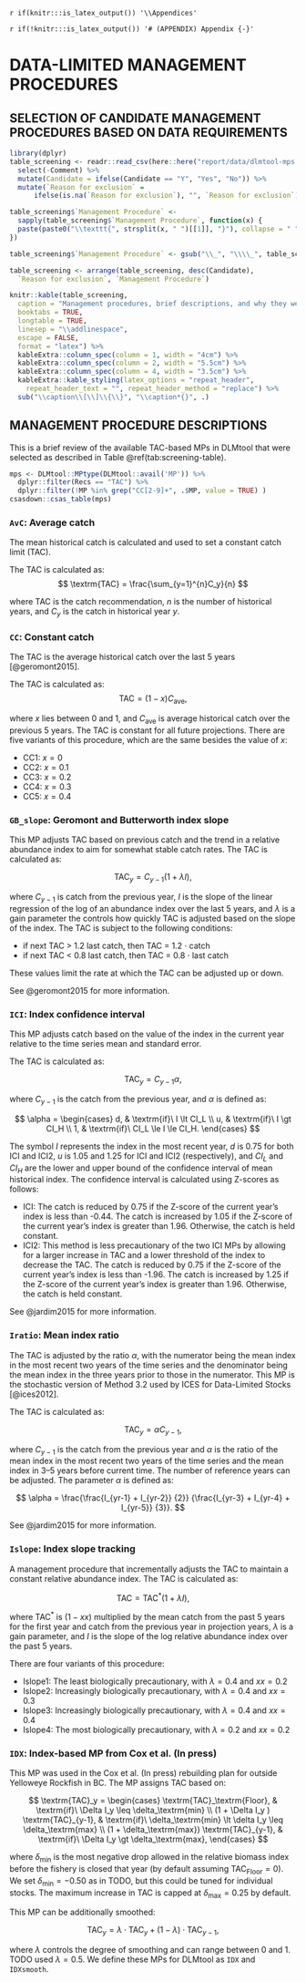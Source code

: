 \newpage

`r if(knitr:::is_latex_output()) '\\Appendices'`

`r if(!knitr:::is_latex_output()) '# (APPENDIX) Appendix {-}'`

# DATA-LIMITED MANAGEMENT PROCEDURES {#app:MPs}

## SELECTION OF CANDIDATE MANAGEMENT PROCEDURES BASED ON DATA REQUIREMENTS

```r
library(dplyr)
table_screening <- readr::read_csv(here::here("report/data/dlmtool-mps.csv")) %>%
  select(-Comment) %>%
  mutate(Candidate = ifelse(Candidate == "Y", "Yes", "No")) %>%
  mutate(`Reason for exclusion` =
      ifelse(is.na(`Reason for exclusion`), "", `Reason for exclusion`))

table_screening$`Management Procedure` <-
  sapply(table_screening$`Management Procedure`, function(x) {
  paste(paste0("\\texttt{", strsplit(x, " ")[[1]], "}"), collapse = " ")
})

table_screening$`Management Procedure` <- gsub("\\_", "\\\\_", table_screening$`Management Procedure`)

table_screening <- arrange(table_screening, desc(Candidate),
  `Reason for exclusion`, `Management Procedure`)

knitr::kable(table_screening,
  caption = "Management procedures, brief descriptions, and why they were or were not selected as candidates in our screening analysis.",
  booktabs = TRUE,
  longtable = TRUE,
  linesep = "\\addlinespace",
  escape = FALSE,
  format = "latex") %>%
  kableExtra::column_spec(column = 1, width = "4cm") %>%
  kableExtra::column_spec(column = 2, width = "5.5cm") %>%
  kableExtra::column_spec(column = 4, width = "3.5cm") %>%
  kableExtra::kable_styling(latex_options = "repeat_header",
    repeat_header_text = "", repeat_header_method = "replace") %>%
  sub("\\caption\\[\\]\\{\\}", "\\caption*{}", .)
```

## MANAGEMENT PROCEDURE DESCRIPTIONS

This is a brief review of the available TAC-based MPs in DLMtool that were selected as described in Table \@ref(tab:screening-table).

```r
mps <- DLMtool::MPtype(DLMtool::avail('MP')) %>%
  dplyr::filter(Recs == "TAC") %>%
  dplyr::filter(!MP %in% grep("CC[2-9]+", .$MP, value = TRUE) )
csasdown::csas_table(mps)
```

### `AvC`: Average catch

The mean historical catch is calculated and used to set a constant catch limit (TAC).

The TAC is calculated as:
$$
\textrm{TAC} = \frac{\sum_{y=1}^{n}C_y}{n}
$$

where $\mathrm{TAC}$ is the catch recommendation, $n$ is the number of historical years, and $C_y$ is the catch in historical year $y$.

### `CC`: Constant catch

The TAC is the average historical catch over the last 5 years [@geromont2015].

The TAC is calculated as:
$$
\textrm{TAC} = (1-x)C_{\textrm{ave}},
$$

where $x$ lies between 0 and 1, and $C_\textrm{ave}$ is average historical catch over the previous 5 years. The TAC is constant for all future projections. There are five variants of this procedure, which are the same besides the value of $x$:

- CC1: $x = 0$
- CC2: $x = 0.1$
- CC3: $x = 0.2$
- CC4: $x = 0.3$
- CC5: $x = 0.4$

### `GB_slope`: Geromont and Butterworth index slope

This MP adjusts TAC based on previous catch and the trend in a relative abundance index to aim for somewhat stable catch rates. The TAC is calculated as:

$$
\textrm{TAC}_y= C_{y-1}(1+\lambda I),
$$

where $C_{y-1}$ is catch from the previous year, $I$ is the slope of the linear regression of the log of an abundance index over the last 5 years, and $\lambda$ is a gain parameter the controls how quickly TAC is adjusted based on the slope of the index. The TAC is subject to the following conditions:

- if next TAC > 1.2 last catch, then TAC = 1.2 $\cdot$ catch
- if next TAC < 0.8 last catch, then TAC = 0.8 $\cdot$ last catch

These values limit the rate at which the TAC can be adjusted up or down.

See @geromont2015 for more information.

### `ICI`: Index confidence interval

This MP adjusts catch based on the value of the index in the current year relative to the time series mean and standard error.

The TAC is calculated as:

$$
\textrm{TAC}_y=C_{y-1} \alpha,
$$

where $C_{y-1}$ is the catch from the previous year, and $\alpha$ is defined as:

$$
\alpha =
\begin{cases}
d, & \textrm{if}\ I \lt CI_L \\
u, & \textrm{if}\ I \gt CI_H \\
1, & \textrm{if}\ CI_L \le I \le CI_H.
\end{cases}
$$

The symbol $I$ represents the index in the most recent year, $d$ is 0.75 for both ICI and ICI2, $u$ is 1.05 and 1.25 for ICI and ICI2 (respectively), and $CI_L$ and $CI_H$ are the lower and upper bound of the confidence interval of mean historical index. The confidence interval is calculated using Z-scores as follows:

- ICI: The catch is reduced by 0.75 if the Z-score of the current year's index is less than -0.44. The catch is increased by 1.05 if the Z-score of the current year's index is greater than 1.96. Otherwise, the catch is held constant.
- ICI2: This method is less precautionary of the two ICI MPs by allowing for a larger increase in TAC and a lower threshold of the index to decrease the TAC. The catch is reduced by 0.75 if the Z-score of the current year's index is less than -1.96. The catch is increased by 1.25 if the Z-score of the current year's index is greater than 1.96. Otherwise, the catch is held constant.

See @jardim2015 for more information.

### `Iratio`: Mean index ratio

The TAC is adjusted by the ratio $\alpha$, with the numerator being the mean index in the most recent two years of the time series and the denominator being the mean index in the three years prior to those in the numerator. This MP is the stochastic version of Method 3.2 used by ICES for Data-Limited Stocks [@ices2012].

The TAC is calculated as:

$$
\textrm{TAC}_y = \alpha C_{y-1},
$$

where $C_{y-1}$ is the catch from the previous year and $\alpha$ is the ratio of the mean index in the most recent two years of the time series and the mean index in 3--5 years before current time. The number of reference years can be adjusted. The parameter $\alpha$ is defined as:

$$
\alpha = \frac{\frac{I_{yr-1} + I_{yr-2}} {2}} {\frac{I_{yr-3} + I_{yr-4} + I_{yr-5}} {3}}.
$$

See @jardim2015 for more information.

### `Islope`: Index slope tracking

A management procedure that incrementally adjusts the TAC to maintain a constant relative abundance index. The TAC is calculated as:

$$
\textrm{TAC} = \textrm{TAC}^*(1+\lambda I),
$$

where $\textrm{TAC}^*$ is $(1-xx)$ multiplied by the mean catch from the past 5 years for the first year and catch from the previous year in projection years, $\lambda$ is a gain parameter, and $I$ is the slope of the log relative abundance index over the past 5 years.

There are four variants of this procedure:

- Islope1: The least biologically precautionary, with $\lambda = 0.4$ and $xx = 0.2$
- Islope2: Increasingly biologically precautionary, with $\lambda = 0.4$ and $xx = 0.3$
- Islope3: Increasingly biologically precautionary, with  $\lambda = 0.4$ and $xx = 0.4$
- Islope4: The most biologically precautionary, with  $\lambda = 0.2$ and $xx = 0.2$


<!-- TODO: missing `SPmod` and potentially others -->

### `IDX`: Index-based MP from Cox et al. (In press)

This MP was used in the Cox et al. (In press) rebuilding plan for outside Yelloweye Rockfish in BC. The MP assigns TAC based on:

$$
\textrm{TAC}_y =
\begin{cases}
\textrm{TAC}_\textrm{Floor}, & \textrm{if}\ \Delta I_y \leq \delta_\textrm{min} \\
(1 + \Delta I_y ) \textrm{TAC}_{y-1}, & \textrm{if}\ \delta_\textrm{min} \lt \delta I_y \leq \delta_\textrm{max} \\
(1 + \delta_\textrm{max}) \textrm{TAC}_{y-1}, & \textrm{if}\ \Delta I_y \gt \delta_\textrm{max},
\end{cases}
$$

where $\delta_\textrm{min}$ is the most negative drop allowed in the relative biomass index before the fishery is closed that year (by default assuming $\textrm{TAC}_\textrm{Floor} = 0$). We set $\delta_\textrm{min} = -0.50$ as in TODO, but this could be tuned for individual stocks. The maximum increase in TAC is capped at $\delta_\textrm{max} = 0.25$ by default.

This MP can be additionally smoothed:

$$
\textrm{TAC}_y = \lambda \cdot \textrm{TAC}_y + (1-\lambda) \cdot \textrm{TAC}_{y-1},
$$

where $\lambda$ controls the degree of smoothing and can range between 0 and 1. TODO used $\lambda=0.5$. We define these MPs for DLMtool as `IDX` and `IDXsmooth`.
